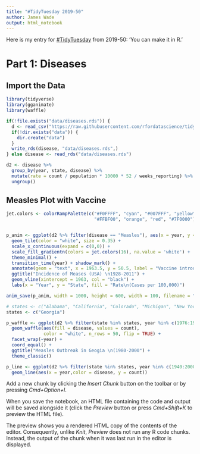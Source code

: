 ```yaml
---
title: "#TidyTuesday 2019-50"
author: James Wade
output: html_notebook
---
```


Here is my entry for [#TidyTuesday](https://github.com/rfordatascience/tidytuesday) from 2019-50: 'You can make it in R.'

# Part 1: Diseases

## Import the Data

```r
library(tidyverse)
library(gganimate)
library(waffle)

if(!file.exists("data/diseases.rds")) {
  d <- read_csv("https://raw.githubusercontent.com/rfordatascience/tidytuesday/master/data/2019/2019-12-10/diseases.csv")
  if(!dir.exists("data")) {
    dir.create("data")
  }
  write_rds(disease, "data/diseases.rds",)
} else disease <- read_rds("data/diseases.rds")

d2 <- disease %>% 
  group_by(year, state, disease) %>% 
  mutate(rate = count / population * 10000 * 52 / weeks_reporting) %>% 
  ungroup()
```

## Measles Plot with Vaccine

```r
jet.colors <- colorRampPalette(c("#F0FFFF", "cyan", "#007FFF", "yellow", 
                                 "#FFBF00", "orange", "red", "#7F0000"), bias = 2.25)


p_anim <- ggplot(d2 %>% filter(disease == "Measles"), aes(x = year, y = state, fill = rate)) + 
  geom_tile(color = "white", size = 0.35) +
  scale_x_continuous(expand = c(0,0)) +
  scale_fill_gradientn(colors = jet.colors(16), na.value = 'white') +
  theme_minimal() +
  transition_time(year) + shadow_mark() +
  annotate(geom = "text", x = 1963.5, y = 50.5, label = "Vaccine introduced", size = 5, hjust = 0) +
  ggtitle("Incidence of Meases (USA) \n1928-2011") +
  geom_vline(xintercept = 1963, col = "black") +
  labs(x = "Year", y = "State", fill = "Rate\n(Cases per 100,000)")

anim_save(p_anim, width = 1000, height = 600, width = 100, filename = "measles.gif")
```


```r
# states <- c("Alabama", "California", "Colorado", "Michigan", "New York", "Texas")
states <- c("Georgia")

p_waffle <- ggplot(d2 %>% filter(state %in% states, year %in% c(1976:1995))) +
  geom_waffle(aes(fill = disease, values = count), 
              color = "white", n_rows = 50, flip = TRUE) +
  facet_wrap(~year) +
  coord_equal() +
  ggtitle("Measles Outbreak in Geogia \n(1980-2000") +
  theme_classic()

p_line <- ggplot(d2 %>% filter(state %in% states, year %in% c(1940:2000))) +
  geom_line(aes(x = year,color = disease, y = count))

```

Add a new chunk by clicking the *Insert Chunk* button on the toolbar or by pressing *Cmd+Option+I*.

When you save the notebook, an HTML file containing the code and output will be saved alongside it (click the *Preview* button or press *Cmd+Shift+K* to preview the HTML file). 

The preview shows you a rendered HTML copy of the contents of the editor. Consequently, unlike *Knit*, *Preview* does not run any R code chunks. Instead, the output of the chunk when it was last run in the editor is displayed.

